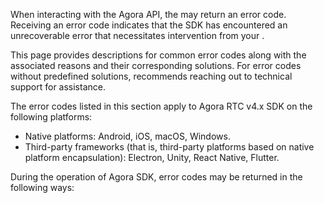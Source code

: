 
When interacting with the Agora API, the <Vpd k="SDK" /> may return an error code. Receiving an error code indicates that the SDK has encountered an unrecoverable error that necessitates intervention from your <Vpl k="CLIENT" />.

This page provides descriptions for common error codes along with the associated reasons and their corresponding solutions. For error codes without predefined solutions, <Vg k="COMPANY" /> recommends reaching out to technical support for assistance.

<PlatformWrapper notAllowed="web">
The error codes listed in this section apply to Agora RTC v4.x SDK on the following platforms:

- Native platforms: Android, iOS, macOS, Windows.
- Third-party frameworks (that is, third-party platforms based on native platform encapsulation): Electron, Unity, React Native, Flutter.
</PlatformWrapper>

During the operation of Agora SDK, error codes may be returned in the following ways:

<ErrorCodeReturnedWays />

<ErrorCodes />
